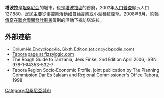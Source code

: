 {{Expand language|1=en|time=2021-05-01T02:27:38+00:00}}
{{Infobox settlement
<!--See the Table at Infobox Settlement for all fields and descriptions of usage-->
<!-- Basic info  ---------------->
|official_name          = 塔波拉
|other_name             =
|native_name            =  <!-- for cities whose native name is not in English -->
|nickname               = 
|settlement_type        = <!--For Town or Village (Leave blank for the default City)-->
|motto                  =
<!-- images and maps  ----------->
|image_skyline          =Bundesarchiv Bild 146-1984-063-36A, Deutsch-Ostafrika, Reise Bernhard Dernburg.jpg
|imagesize              = 
|image_caption          =塔波拉（1907年）
|image_flag             = 
|flag_size              =
|image_seal             = 
|seal_size              =
|image_map              = 
|mapsize                = 
|map_caption            = 
|pushpin_map            = Tanzania<!-- the name of a location map as per http://en.wikipedia.org/wiki/Template:Location_map -->
|pushpin_label_position =bottom
|pushpin_map_caption    =塔波拉位置
|coordinates_region     =TZ
|subdivision_type       = 國家
|subdivision_name       ={{flag|Tanzania}}
|subdivision_type1      =行政區
|subdivision_name1      =[[塔波拉區|塔波拉區]]
|subdivision_type2      =
|subdivision_name2      =
|subdivision_type3      = 
|subdivision_name3      = 
<!-- Politics ----------------->
|government_footnotes   =
|government_type        =
|leader_title           =
|leader_name            =
|established_title      =  <!-- Settled -->
|established_date       = 
<!-- Area    --------------------->
|area_magnitude         = 
|unit_pref                =Imperial <!--Enter: Imperial, if Imperial (metric) is desired-->
|area_footnotes           =
|area_total_km2           = 
|area_land_km2            = <!--See table @ Template:Infobox Settlement for details on automatic unit conversion-->
<!-- Population   ----------------------->
|population_as_of               = 2012
|population_footnotes           =
|population_note                =
|population_total               = 226,999
|population_density_km2         =
<!-- General information  --------------->
|timezone               = [[東非時間|東非時間]]
|utc_offset             = +3
|timezone_DST           = 
|utc_offset_DST         = 
|latd=5|latm=1|lats= |latNS=S
|longd=32|longm=48|longs=|longEW=E
|elevation_footnotes    =  <!--for references: use <ref> tags-->
|elevation_m            = 
|elevation_ft           = <!-- accord. to Google Earth-->
<!-- Area/postal codes & others -------->
|postal_code_type       =  <!-- enter ZIP code, Postcode, Post code, Postal code... -->
|postal_code            =
|area_code              =
|blank_name             =
|blank_info             =
|website                = 
|footnotes              = 
}}

'''塔波拉'''是[[坦桑尼亞|坦桑尼亞]]的城市，也是[[塔波拉區|塔波拉區]]的首府，2002年[[人口普查|人口普查]]顯示人口127,880，居民主要從事農業活動如[[自給農業|自給農業]]或小型種植[[煙草|煙草]]。2008年8月，[[約翰傳奇|約翰傳奇]]在[[聯合國開發計劃署|聯合國開發計劃署]]籌劃的活動下採訪塔波拉。

==外部連結==
* [http://www.encyclopedia.com/html/T/Tabora.asp Columbia Encyclopedia, Sixth Edition (at encyclopedia.com)] {{Wayback|url=http://www.encyclopedia.com/html/T/Tabora.asp |date=20060629182134 }}
* [https://web.archive.org/web/20060504010836/http://fizzylogic.com/wasukuma/tabora.html Tabora page at fizzylogic.com]
* The Rough Guide to Tanzania, Jens Finke, 2nd Edition April 2006, ISBN 978-1-84353-532-7
* Tabora Region Socio-Economic Profile, joint publication by The Planning Commission Dar Es Salaam and Regional Commissioner's Office Tabora, 1998

{{coord|5|01|S|32|48|E|region:TZ-24_type:city(127000)|display=title}}

{{Authority control}}
[[Category:坦桑尼亞城市|Category:坦桑尼亞城市]]